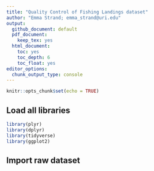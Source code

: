 ```yaml
---
title: "Quality Control of Fishing Landings dataset"
author: "Emma Strand; emma_strand@uri.edu"
output:
  github_document: default
  pdf_document:
    keep_tex: yes
  html_document:
    toc: yes
    toc_depth: 6
    toc_float: yes
editor_options: 
  chunk_output_type: console
---
```


```r
knitr::opts_chunk$set(echo = TRUE)
```

## Load all libraries 

```r
library(plyr)
library(dplyr)
library(tidyverse)
library(ggplot2)
```

## Import raw dataset 

```r

```


